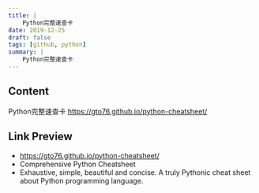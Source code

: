 ```yaml
---
title: |
    Python完整速查卡
date: 2019-12-25
draft: false
tags: [github, python]
summary: |
    Python完整速查卡
---
```


## Content

Python完整速查卡
https://gto76.github.io/python-cheatsheet/

## Link Preview

- https://gto76.github.io/python-cheatsheet/
- Comprehensive Python Cheatsheet
- Exhaustive, simple, beautiful and concise. A truly Pythonic cheat sheet about Python programming language.
